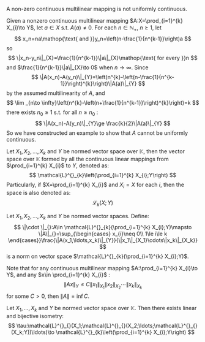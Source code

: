 
::: {.theorem  name=""}

A non-zero continuous multilinear mapping is not uniformly continuous.

:::

::: {.proof}

Given a nonzero continuous multilinear mapping $A:X=\prod_{i=1}^{k} X_{i}\to Y$, let $a\in X$  s.t. $A(a)\neq 0$. For each $n\in \mathbb{N}_{+}$, $n\ge 1$, let
$$ 
x_n=na\mathop{\text{ and }}y_n=\left(n-\frac{1}{n^{k-1}}\right)a
$$
so
$$ 
\|x_n-y_n\|_{X}=\frac{1}{n^{k-1}}\|a\|_{X}\mathop{\text{ for every }}n
$$
and $\frac{1}{n^{k-1}}\|a\|_{X}\to 0$ when $n\to \infty$. Since
$$ 
\|A(x_n)-A(y_n)\|_{Y}=\left(n^{k}-\left(n-\frac{1}{n^{k-1}}\right)^{k}\right)\|A(a)\|_{Y}
$$
by the assumed multilinearity of $A$, and
$$ 
\lim _{n\to \infty}\left(n^{k}-\left(n+\frac{1}{n^{k-1}}\right)^{k}\right)=k
$$
there exists $n_0\ge 1$ s.t. for all $n\ge n_0$ :
$$ 
\|A(x_n)-A(y_n)\|_{Y}\ge \frac{k}{2}\|A(a)\|_{Y}
$$
So we have constructed an example to show that $A$ cannot be uniformly continuous.

:::

::: {.definition  name="continuous multilinear operator space"}

Let $X_1,X_2,\ldots,X_k$ and $Y$ be normed vector space over $\mathbb{K}$, then the vector space over $\mathbb{K}$ formed by all the continuous linear mappings from $\prod_{i=1}^{k} X_{i}$ to $Y$, denoted as:
$$ 
\mathcal{L}^{}_{k}\left(\prod_{i=1}^{k} X_{i};Y\right)
$$
Particularly, if $X=\prod_{i=1}^{k} X_{i}$ and $X_{i}=X$ for each $i$, then the space is also denoted as:
$$ 
\mathcal{L}^{}_{k}(X;Y)
$$

:::


::: {.definition  name="norm of multilinear mappings"}

Let $X_1,X_2,\ldots,X_k$ and $Y$ be normed vector spaces. Define:
$$ 
\|\cdot \|_{}:A\in \mathcal{L}^{}_{k}(\prod_{i=1}^{k} X_{i};Y)\mapsto \|A\|_{}=\sup_{\begin{cases}
    x_{i}\neq 0\\
    1\le i\le k
\end{cases}}\frac{\|A(x_1,\ldots,x_k)\|_{Y}}{\|x_1\|_{X_1}\cdots\|x_k\|_{X_k}}
$$
is a norm on vector space $\mathcal{L}^{}_{k}(\prod_{i=1}^{k} X_{i};Y)$.

Note that for any continuous multilinear mapping $A:\prod_{i=1}^{k} X_{i}\to Y$, and any $x\in \prod_{i=1}^{k} X_{i}$ :
$$ 
\|Ax\|_{Y}\le C \|x_1\|_{X_1}\|x_2\|_{X_2}\cdots \|x_k\|_{X_k}
$$
for some $C\gt 0$, then $\|A\|_{}=\inf C$.

:::

::: {.theorem  name=""}

Let $X_1,\ldots,X_k$ and $Y$ be normed vector space over $\mathbb{K}$. Then there exists linear and bijective isometry:
$$ 
\tau:\mathcal{L}^{}_{}(X_1;\mathcal{L}^{}_{}(X_2;\ldots;\mathcal{L}^{}_{}(X_k;Y))\ldots)\to \mathcal{L}^{}_{k}\left(\prod_{i=1}^{k} X_{i};Y\right)
$$

:::























